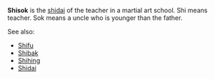 '''Shisok''' is the [[shidai]] of the teacher in a martial art school.
Shi means teacher.
Sok means a uncle who is younger than the father.

See also:
*[[Shifu]]
*[[Shibak]]
*[[Shihing]]
*[[Shidai]]

{{stub}}